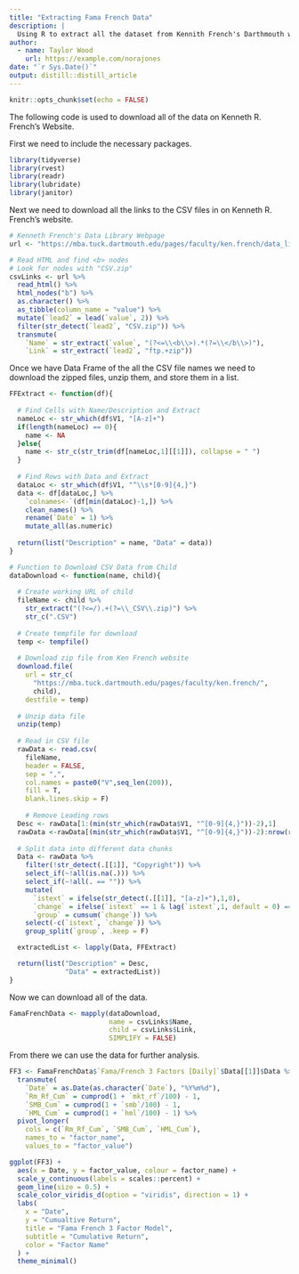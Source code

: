 ```yaml
---
title: "Extracting Fama French Data"
description: |
  Using R to extract all the dataset from Kennith French's Darthmouth website.
author:
  - name: Taylor Wood
    url: https://example.com/norajones
date: "`r Sys.Date()`"
output: distill::distill_article
---
```


```r
knitr::opts_chunk$set(echo = FALSE)
```
The following code is used to download all of the data on Kenneth R. French's Website.  

First we need to include the necessary packages.  

```r
library(tidyverse)
library(rvest)
library(readr)
library(lubridate)
library(janitor)
```



Next we need to download all the links to the CSV files in 
on Kenneth R. French's website.  

```r
# Kenneth French's Data Library Webpage
url <- "https://mba.tuck.dartmouth.edu/pages/faculty/ken.french/data_library.html"

# Read HTML and find <b> nodes
# Look for nodes with "CSV.zip" 
csvLinks <- url %>%
  read_html() %>%
  html_nodes("b") %>%
  as.character() %>%
  as_tibble(column_name = "value") %>%
  mutate(`lead2` = lead(`value`, 2)) %>%
  filter(str_detect(`lead2`, "CSV.zip")) %>%
  transmute(
    `Name` = str_extract(`value`, "(?<=\\<b\\>).*(?=\\</b\\>)"),
    `Link` = str_extract(`lead2`, "ftp.+zip"))
```



Once we have Data Frame of the all the CSV file names we need to download the
zipped files, unzip them, and store them in a list.  

```r
FFExtract <- function(df){
  
  # Find Cells with Name/Description and Extract
  nameLoc <- str_which(df$V1, "[A-z]+")
  if(length(nameLoc) == 0){
    name <- NA
  }else{
    name <- str_c(str_trim(df[nameLoc,1][[1]]), collapse = " ")
  }
  
  # Find Rows with Data and Extract
  dataLoc <- str_which(df$V1, "^\\s*[0-9]{4,}")
  data <- df[dataLoc,] %>%
    `colnames<-`(df[min(dataLoc)-1,]) %>%
    clean_names() %>%
    rename(`Date` = 1) %>%
    mutate_all(as.numeric)
  
  return(list("Description" = name, "Data" = data))
}

# Function to Download CSV Data from Child
dataDownload <- function(name, child){
  
  # Create working URL of child 
  fileName <- child %>%
    str_extract("(?<=/).+(?=\\_CSV\\.zip)") %>%
    str_c(".CSV")
  
  # Create tempfile for download
  temp <- tempfile()
  
  # Download zip file from Ken French website
  download.file(
    url = str_c(
      "https://mba.tuck.dartmouth.edu/pages/faculty/ken.french/",
      child),
    destfile = temp)
  
  # Unzip data file
  unzip(temp)
  
  # Read in CSV file
  rawData <- read.csv(
    fileName,
    header = FALSE,
    sep = ",",
    col.names = paste0("V",seq_len(200)),
    fill = T,
    blank.lines.skip = F)
  
    # Remove Leading rows
  Desc <- rawData[1:(min(str_which(rawData$V1, "^[0-9]{4,}"))-2),1]
  rawData <-rawData[(min(str_which(rawData$V1, "^[0-9]{4,}"))-2):nrow(rawData),]
  
  # Split data into different data chunks
  Data <- rawData %>% 
    filter(!str_detect(.[[1]], "Copyright")) %>%
    select_if(~!all(is.na(.))) %>%
    select_if(~!all(. == "")) %>%
    mutate(
      `istext` = ifelse(str_detect(.[[1]], "[a-z]+"),1,0),
      `change` = ifelse(`istext` == 1 & lag(`istext`,1, default = 0) == 0 , 1, 0),
      `group` = cumsum(`change`)) %>%
    select(-c(`istext`, `change`)) %>%
    group_split(`group`, .keep = F)

  extractedList <- lapply(Data, FFExtract)

  return(list("Description" = Desc,
              "Data" = extractedList))
}
```

Now we can download all of the data.  

```r
FamaFrenchData <- mapply(dataDownload, 
                         name = csvLinks$Name,
                         child = csvLinks$Link,
                         SIMPLIFY = FALSE)
```

From there we can use the data for further analysis.  

```r
FF3 <- FamaFrenchData$`Fama/French 3 Factors [Daily]`$Data[[1]]$Data %>%
  transmute(
    `Date` = as.Date(as.character(`Date`), "%Y%m%d"),
    `Rm_Rf_Cum` = cumprod(1 + `mkt_rf`/100) - 1,
    `SMB_Cum` = cumprod(1 + `smb`/100) - 1,
    `HML_Cum` = cumprod(1 + `hml`/100) - 1) %>%
  pivot_longer(
    cols = c(`Rm_Rf_Cum`, `SMB_Cum`, `HML_Cum`),
    names_to = "factor_name",
    values_to = "factor_value")

ggplot(FF3) +
  aes(x = Date, y = factor_value, colour = factor_name) +
  scale_y_continuous(labels = scales::percent) +
  geom_line(size = 0.5) +
  scale_color_viridis_d(option = "viridis", direction = 1) +
  labs(
    x = "Date",
    y = "Cumualtive Return",
    title = "Fama French 3 Factor Model",
    subtitle = "Cumulative Return",
    color = "Factor Name"
  ) +
  theme_minimal()
```
